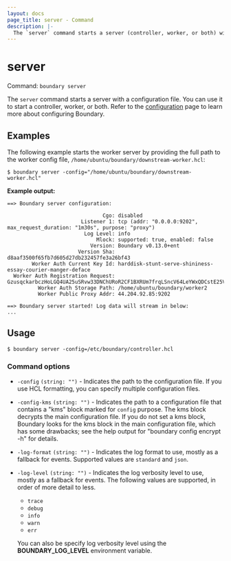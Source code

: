 ```yaml
---
layout: docs
page_title: server - Command
description: |-
  The `server` command starts a server (controller, worker, or both) with a configuration file.
---
```


# server

Command: `boundary server`

The `server` command starts a server with a configuration file.
You can use it to start a controller, worker, or both.
Refer to the [configuration](/boundary/docs/configuration) page to learn more about configuring Boundary.

## Examples

The following example starts the worker server by providing the full path to the worker config file, `/home/ubuntu/boundary/downstream-worker.hcl`:

```shell-session
$ boundary server -config="/home/ubuntu/boundary/downstream-worker.hcl"
```

**Example output:**

<CodeBlockConfig hideClipboard>

```shell-session
==> Boundary server configuration:

                               Cgo: disabled
                        Listener 1: tcp (addr: "0.0.0.0:9202", max_request_duration: "1m30s", purpose: "proxy")
                         Log Level: info
                             Mlock: supported: true, enabled: false
                           Version: Boundary v0.13.0+ent
                       Version Sha: d8aaf3500f65fb7d605d27db232457fe3a26bf43
        Worker Auth Current Key Id: harddisk-stunt-serve-shininess-essay-courier-manger-deface
  Worker Auth Registration Request: GzusqckarbczHoLGQ4UA25uSRvw33DNChURoR2CF1BXRUm7frqLSncV64LeYWxQDCstE25Vj6QSBQ1aGh8BUo1dnz899rt3LgktzRGU4vWYcHmvPQKpsSUTJqA42nJxBfpxopKyCvzxZNxgbTSw5BNN9BUsnoy58niY5ui38NhKPKdmKjVDoU4TRVd4Bvti4F2H5C8pBB3qhY6qyeaSRoKjDcEzdTa7S3JicVzbtmfWnfyMLTJ21jRypH2S5haK4RBhFP319mw6DYNhVo7opBkBoW2FaaJbeowGj8b5wFX
          Worker Auth Storage Path: /home/ubuntu/boundary/worker2
          Worker Public Proxy Addr: 44.204.92.85:9202

==> Boundary server started! Log data will stream in below:
...
```

</CodeBlockConfig>


## Usage

<CodeBlockConfig hideClipboard>

```shell-session
$ boundary server -config=/etc/boundary/controller.hcl
```

</CodeBlockConfig>


### Command options

- `-config` `(string: "")` - Indicates the path to the configuration file.
If you use HCL formatting, you can specify multiple configuration files.

- `-config-kms` `(string: "")` - Indicates the path to a configuration file that contains a "kms"
   block marked for `config` purpose.
   The kms block decrypts the main configuration file.
   If you do not set a kms block, Boundary looks for the kms block in the main
   configuration file, which has some drawbacks; see the help output for
   "boundary config encrypt -h" for details.

- `-log-format` `(string: "")` - Indicates the log format to use, mostly as a fallback for events.
   Supported values are `standard` and `json`.

- `-log-level` `(string: "")` - Indicates the log verbosity level to use, mostly as a fallback for
   events. The following values are supported, in order of more detail to less.

   - `trace`
   - `debug`
   - `info`
   - `warn`
   - `err`

   You can also be specify log verbosity level using the **BOUNDARY_LOG_LEVEL** environment variable.
